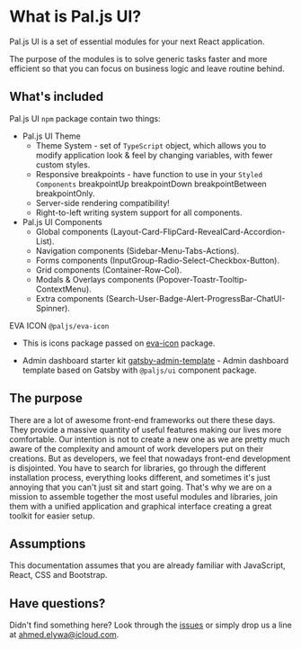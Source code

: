 
<SEO title="Getting Started" />

<MdxCard>

# What is Pal.js UI?

Pal.js UI is a set of essential modules for your next React application.

The purpose of the modules is to solve generic tasks faster and more efficient so that you can focus on business logic and leave routine behind.

## What's included

Pal.js UI `npm` package contain two things:

- Pal.js UI Theme
  - Theme System - set of `TypeScript` object, which allows you to modify application look & feel by changing variables, with fewer custom styles.
  - Responsive breakpoints - have function to use in your `Styled Components` breakpointUp breakpointDown breakpointBetween breakpointOnly.
  - Server-side rendering compatibility!
  - Right-to-left writing system support for all components.
- Pal.js UI Components
  - Global components (Layout-Card-FlipCard-RevealCard-Accordion-List).
  - Navigation components (Sidebar-Menu-Tabs-Actions).
  - Forms components (InputGroup-Radio-Select-Checkbox-Button).
  - Grid components (Container-Row-Col).
  - Modals & Overlays components (Popover-Toastr-Tooltip-ContextMenu).
  - Extra components (Search-User-Badge-Alert-ProgressBar-ChatUI-Spinner).

EVA ICON `@paljs/eva-icon`

- This is icons package passed on [eva-icon](https://akveo.github.io/eva-icons/) package.

- Admin dashboard starter kit [gatsby-admin-template](https://github.com/paljs/gatsby-admin-template) - Admin dashboard template based on Gatsby with `@paljs/ui` component package.

## The purpose

There are a lot of awesome front-end frameworks out there these days.
They provide a massive quantity of useful features making our lives more comfortable.
Our intention is not to create a new one as we are pretty much aware of the complexity and amount of work developers put on their creations.
But as developers, we feel that nowadays front-end development is disjointed.
You have to search for libraries, go through the different installation process, everything looks different, and sometimes it's just annoying that you can't just sit and start going.
That's why we are on a mission to assemble together the most useful modules and libraries, join them with a unified application and graphical interface creating a great toolkit for easier setup.

## Assumptions

This documentation assumes that you are already familiar with JavaScript, React, CSS and Bootstrap.

## Have questions?

Didn't find something here? Look through the [issues](https://github.com/paljs/ui/issues) or simply drop us a line at <ahmed.elywa@icloud.com>.

</MdxCard>

